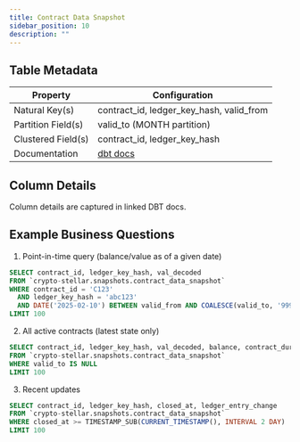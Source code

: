 ```yaml
---
title: Contract Data Snapshot
sidebar_position: 10
description: ""
---
```


<div className="scoped-data-dictionary-table">

## Table Metadata

| Property | Configuration |
| --- | --- |
| Natural Key(s) | contract_id, ledger_key_hash, valid_from |
| Partition Field(s) | valid_to (MONTH partition) |
| Clustered Field(s) | contract_id, ledger_key_hash |
| Documentation | [dbt docs](http://www.stellar-dbt-docs.com/#!/model/model.stellar_dbt_public.contract_data_snapshot) |

## Column Details

Column details are captured in linked DBT docs.

## Example Business Questions

1. Point-in-time query (balance/value as of a given date)

```sql
SELECT contract_id, ledger_key_hash, val_decoded
FROM `crypto-stellar.snapshots.contract_data_snapshot`
WHERE contract_id = 'C123'
  AND ledger_key_hash = 'abc123'
  AND DATE('2025-02-10') BETWEEN valid_from AND COALESCE(valid_to, '9999-12-31')
LIMIT 100
```

2. All active contracts (latest state only)

```sql
SELECT contract_id, ledger_key_hash, val_decoded, balance, contract_durability
FROM `crypto-stellar.snapshots.contract_data_snapshot`
WHERE valid_to IS NULL
LIMIT 100
```

3. Recent updates

```sql
SELECT contract_id, ledger_key_hash, closed_at, ledger_entry_change
FROM `crypto-stellar.snapshots.contract_data_snapshot`
WHERE closed_at >= TIMESTAMP_SUB(CURRENT_TIMESTAMP(), INTERVAL 2 DAY)
LIMIT 100
```

</div>
